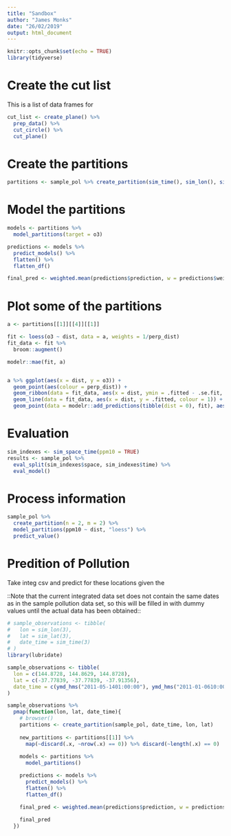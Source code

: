 ```yaml
---
title: "Sandbox"
author: "James Monks"
date: "26/02/2019"
output: html_document
---
```


```r
knitr::opts_chunk$set(echo = TRUE)
library(tidyverse)
```

# Create the cut list
This is a list of data frames for 
```r
cut_list <- create_plane() %>% 
  prep_data() %>% 
  cut_circle() %>%
  cut_plane()
```



# Create the partitions
```r
partitions <- sample_pol %>% create_partition(sim_time(), sim_lon(), sim_lat())
```


# Model the partitions
```r
models <- partitions %>% 
  model_partitions(target = o3)

predictions <- models %>% 
  predict_models() %>% 
  flatten() %>% 
  flatten_df() 

final_pred <- weighted.mean(predictions$prediction, w = predictions$weight, na.rm = TRUE)
```



# Plot some of the partitions
```r
a <- partitions[[1]][[4]][[1]]

fit <- loess(o3 ~ dist, data = a, weights = 1/perp_dist)
fit_data <- fit %>% 
  broom::augment()

modelr::mae(fit, a)


a %>% ggplot(aes(x = dist, y = o3)) +
  geom_point(aes(colour = perp_dist)) + 
  geom_ribbon(data = fit_data, aes(x = dist, ymin = .fitted - .se.fit, ymax = .fitted + .se.fit), fill = "grey70", alpha = 0.6) +
  geom_line(data = fit_data, aes(x = dist, y = .fitted, colour = 1)) + 
  geom_point(data = modelr::add_predictions(tibble(dist = 0), fit), aes(x = dist, y = pred), colour = "red")
```


# Evaluation
```r
sim_indexes <- sim_space_time(ppm10 = TRUE)
results <- sample_pol %>% 
  eval_split(sim_indexes$space, sim_indexes$time) %>% 
  eval_model()
```



# Process information
```r
sample_pol %>% 
  create_partition(n = 2, m = 2) %>% 
  model_partitions(ppm10 ~ dist, "loess") %>% 
  predict_value()
```


# Predition of Pollution 
Take integ csv and predict for these locations given the 

::Note that the current integrated data set does not contain the same dates as in the sample pollution data set, so this will be filled in with dummy values until the actual data has been obtained::

```r

# sample_observations <- tibble(
#   lon = sim_lon(3), 
#   lat = sim_lat(3),
#   date_time = sim_time(3)
# )
library(lubridate)

sample_observations <- tibble(
  lon = c(144.8728, 144.8629, 144.8728),
  lat = c(-37.77839, -37.77839, -37.91356),
  date_time = c(ymd_hms("2011-05-1401:00:00"), ymd_hms("2011-01-0610:00:00"), ymd_hms("2011-01-0712:00:00"))
)

```



```r
sample_observations %>% 
  pmap(function(lon, lat, date_time){
    # browser()
    partitions <- create_partition(sample_pol, date_time, lon, lat)
    
    new_partitions <- partitions[[1]] %>%
      map(~discard(.x, ~nrow(.x) == 0)) %>% discard(~length(.x) == 0)
    
    models <- partitions %>% 
      model_partitions()

    predictions <- models %>% 
      predict_models() %>% 
      flatten() %>% 
      flatten_df() 

    final_pred <- weighted.mean(predictions$prediction, w = predictions$weight, na.rm = TRUE)
    
    final_pred
  })
```

